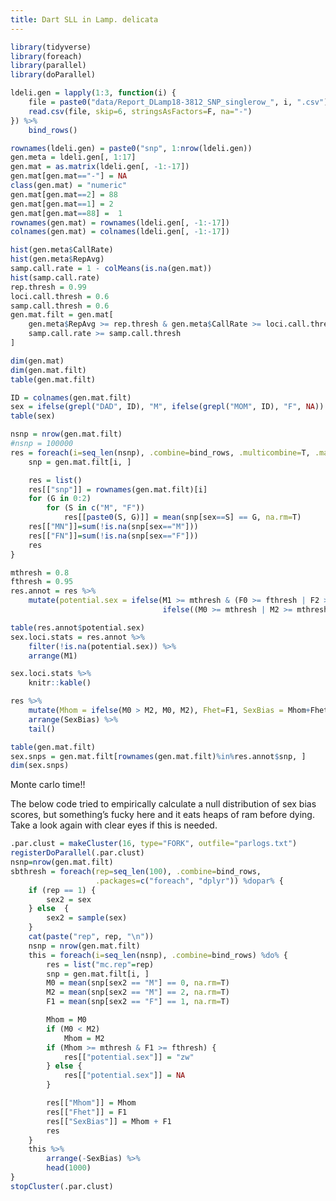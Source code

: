 ```yaml
---
title: Dart SLL in Lamp. delicata
---
```


```r
library(tidyverse)
library(foreach)
library(parallel)
library(doParallel)
```

```r
ldeli.gen = lapply(1:3, function(i) {
    file = paste0("data/Report_DLamp18-3812_SNP_singlerow_", i, ".csv")
    read.csv(file, skip=6, stringsAsFactors=F, na="-")
}) %>%
    bind_rows()

```


```r
rownames(ldeli.gen) = paste0("snp", 1:nrow(ldeli.gen))
gen.meta = ldeli.gen[, 1:17]
gen.mat = as.matrix(ldeli.gen[, -1:-17])
gen.mat[gen.mat=="-"] = NA
class(gen.mat) = "numeric"
gen.mat[gen.mat==2] = 88
gen.mat[gen.mat==1] = 2
gen.mat[gen.mat==88] =  1
rownames(gen.mat) = rownames(ldeli.gen[, -1:-17])
colnames(gen.mat) = colnames(ldeli.gen[, -1:-17])
```
    
```r
hist(gen.meta$CallRate)
hist(gen.meta$RepAvg)
samp.call.rate = 1 - colMeans(is.na(gen.mat))
hist(samp.call.rate)
rep.thresh = 0.99
loci.call.thresh = 0.6
samp.call.thresh = 0.6
gen.mat.filt = gen.mat[
    gen.meta$RepAvg >= rep.thresh & gen.meta$CallRate >= loci.call.thresh,
    samp.call.rate >= samp.call.thresh
]
```

```r
dim(gen.mat)
dim(gen.mat.filt)
table(gen.mat.filt)
```

```r
ID = colnames(gen.mat.filt)
sex = ifelse(grepl("DAD", ID), "M", ifelse(grepl("MOM", ID), "F", NA))
table(sex)
```

```r
nsnp = nrow(gen.mat.filt)
#nsnp = 100000
res = foreach(i=seq_len(nsnp), .combine=bind_rows, .multicombine=T, .maxcombine=10000) %dopar% {
    snp = gen.mat.filt[i, ]

    res = list()
    res[["snp"]] = rownames(gen.mat.filt)[i]
    for (G in 0:2)
        for (S in c("M", "F"))
            res[[paste0(S, G)]] = mean(snp[sex==S] == G, na.rm=T)
    res[["MN"]]=sum(!is.na(snp[sex=="M"]))
    res[["FN"]]=sum(!is.na(snp[sex=="F"]))
    res
}
```

```r
mthresh = 0.8
fthresh = 0.95
res.annot = res %>%
    mutate(potential.sex = ifelse(M1 >= mthresh & (F0 >= fthresh | F2 >= fthresh), "xy",
                                  ifelse((M0 >= mthresh | M2 >= mthresh) & F1 >= fthresh, "zw", NA)))

table(res.annot$potential.sex)
sex.loci.stats = res.annot %>%
    filter(!is.na(potential.sex)) %>%
    arrange(M1)

sex.loci.stats %>%
    knitr::kable()

```

```r
res %>%
    mutate(Mhom = ifelse(M0 > M2, M0, M2), Fhet=F1, SexBias = Mhom+Fhet) %>%
    arrange(SexBias) %>%
    tail()
```


```r
table(gen.mat.filt)
sex.snps = gen.mat.filt[rownames(gen.mat.filt)%in%res.annot$snp, ]
dim(sex.snps)
```

Monte carlo time!!


The below code tried to empirically calculate a null distribution of sex bias
scores, but something's fucky here and it eats heaps of ram before dying. Take
a look again with clear eyes if this is needed.

```r
.par.clust = makeCluster(16, type="FORK", outfile="parlogs.txt")
registerDoParallel(.par.clust)   
nsnp=nrow(gen.mat.filt)
sbthresh = foreach(rep=seq_len(100), .combine=bind_rows,
                   .packages=c("foreach", "dplyr")) %dopar% {
    if (rep == 1) {
        sex2 = sex
    } else  {
        sex2 = sample(sex)
    }
    cat(paste("rep", rep, "\n"))
    nsnp = nrow(gen.mat.filt)
    this = foreach(i=seq_len(nsnp), .combine=bind_rows) %do% {
        res = list("mc.rep"=rep)
        snp = gen.mat.filt[i, ]
        M0 = mean(snp[sex2 == "M"] == 0, na.rm=T)
        M2 = mean(snp[sex2 == "M"] == 2, na.rm=T)
        F1 = mean(snp[sex2 == "F"] == 1, na.rm=T)

        Mhom = M0
        if (M0 < M2) 
            Mhom = M2
        if (Mhom >= mthresh & F1 >= fthresh) {
            res[["potential.sex"]] = "zw"
        } else {
            res[["potential.sex"]] = NA
        }

        res[["Mhom"]] = Mhom
        res[["Fhet"]] = F1
        res[["SexBias"]] = Mhom + F1
        res
    }
    this %>%
        arrange(-SexBias) %>%
        head(1000)
}
stopCluster(.par.clust)
```
